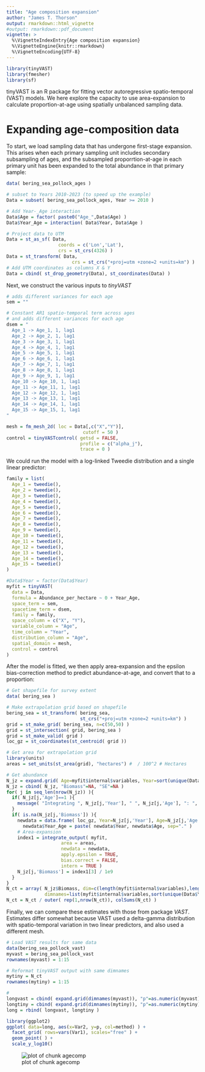 ```yaml
---
title: "Age composition expansion"
author: "James T. Thorson"
output: rmarkdown::html_vignette
#output: rmarkdown::pdf_document
vignette: >
  %\VignetteIndexEntry{Age composition expansion}
  %\VignetteEngine{knitr::rmarkdown}
  %\VignetteEncoding{UTF-8}
---
```





``` r
library(tinyVAST)
library(fmesher)
library(sf)
```

tinyVAST is an R package for fitting vector autoregressive spatio-temporal (VAST) models.
We here explore the capacity to use area-expansion to calculate proportion-at-age using spatially unbalanced sampling data.

# Expanding age-composition data
To start, we load sampling data that has undergone first-stage expansion.  This arises when each primary sampling unit includes secondary subsampling of ages, and the subsampled proporrtion-at-age in each primary unit has been expanded to the total abundance in that primary sample:


``` r
data( bering_sea_pollock_ages )

# subset to Years 2010-2023 (to speed up the example)
Data = subset( bering_sea_pollock_ages, Year >= 2010 )

# Add Year-_Age interaction
Data$Age = factor( paste0("Age_",Data$Age) )
Data$Year_Age = interaction( Data$Year, Data$Age )

# Project data to UTM
Data = st_as_sf( Data, 
                   coords = c('Lon','Lat'),
                   crs = st_crs(4326) )
Data = st_transform( Data, 
                        crs = st_crs("+proj=utm +zone=2 +units=km") )
# Add UTM coordinates as columns X & Y
Data = cbind( st_drop_geometry(Data), st_coordinates(Data) )
```

Next, we construct the various inputs to _tinyVAST_


``` r
# adds different variances for each age
sem = ""

# Constant AR1 spatio-temporal term across ages
# and adds different variances for each age
dsem = "
  Age_1 -> Age_1, 1, lag1
  Age_2 -> Age_2, 1, lag1
  Age_3 -> Age_3, 1, lag1
  Age_4 -> Age_4, 1, lag1
  Age_5 -> Age_5, 1, lag1
  Age_6 -> Age_6, 1, lag1
  Age_7 -> Age_7, 1, lag1
  Age_8 -> Age_8, 1, lag1
  Age_9 -> Age_9, 1, lag1
  Age_10 -> Age_10, 1, lag1
  Age_11 -> Age_11, 1, lag1
  Age_12 -> Age_12, 1, lag1
  Age_13 -> Age_13, 1, lag1
  Age_14 -> Age_14, 1, lag1
  Age_15 -> Age_15, 1, lag1
"

mesh = fm_mesh_2d( loc = Data[,c("X","Y")],
                            cutoff = 50 )
control = tinyVASTcontrol( getsd = FALSE,
                           profile = c("alpha_j"),  
                           trace = 0 )
```

We could run the model with a log-linked Tweedie distribution and a single linear predictor:


``` r
family = list(
  Age_1 = tweedie(),
  Age_2 = tweedie(),
  Age_3 = tweedie(),
  Age_4 = tweedie(),
  Age_5 = tweedie(), 
  Age_6 = tweedie(),
  Age_7 = tweedie(),
  Age_8 = tweedie(),
  Age_9 = tweedie(),
  Age_10 = tweedie(),
  Age_11 = tweedie(),
  Age_12 = tweedie(),
  Age_13 = tweedie(),
  Age_14 = tweedie(),
  Age_15 = tweedie()     
)

#Data$Year = factor(Data$Year)
myfit = tinyVAST(
  data = Data,
  formula = Abundance_per_hectare ~ 0 + Year_Age,
  space_term = sem,
  spacetime_term = dsem,
  family = family,
  space_column = c("X", "Y"), 
  variable_column = "Age",
  time_column = "Year",
  distribution_column = "Age",
  spatial_domain = mesh,
  control = control
)
```

After the model is fitted, we then apply area-expansion and the epsilon bias-correction method to predict abundance-at-age, and convert that to a proportion:


``` r
# Get shapefile for survey extent
data( bering_sea )

# Make extrapolation grid based on shapefile
bering_sea = st_transform( bering_sea, 
                           st_crs("+proj=utm +zone=2 +units=km") )
grid = st_make_grid( bering_sea, n=c(50,50) )
grid = st_intersection( grid, bering_sea )
grid = st_make_valid( grid )
loc_gz = st_coordinates(st_centroid( grid ))

# Get area for extrapolation grid
library(units)
areas = set_units(st_area(grid), "hectares") #  / 100^2 # Hectares

# Get abundance
N_jz = expand.grid( Age=myfit$internal$variables, Year=sort(unique(Data$Year)) )
N_jz = cbind( N_jz, "Biomass"=NA, "SE"=NA )
for( j in seq_len(nrow(N_jz)) ){
  if( N_jz[j,'Age']==1 ){
    message( "Integrating ", N_jz[j,'Year'], " ", N_jz[j,'Age'], ": ", Sys.time() )
  }
  if( is.na(N_jz[j,'Biomass']) ){
    newdata = data.frame( loc_gz, Year=N_jz[j,'Year'], Age=N_jz[j,'Age'])
      newdata$Year_Age = paste( newdata$Year, newdata$Age, sep="." )
    # Area-expansion
    index1 = integrate_output( myfit,
                    area = areas,
                    newdata = newdata,
                    apply.epsilon = TRUE,
                    bias.correct = FALSE,
                    intern = TRUE )
    N_jz[j,'Biomass'] = index1[3] / 1e9
  }
}
N_ct = array( N_jz$Biomass, dim=c(length(myfit$internal$variables),length(unique(Data$Year))),
              dimnames=list(myfit$internal$variables,sort(unique(Data$Year))) )
N_ct = N_ct / outer( rep(1,nrow(N_ct)), colSums(N_ct) )
```

Finally, we can compare these estimates with those from package _VAST_.  Estimates differ somewhat
because VAST used a delta-gamma distribution with spatio-temporal variation in two linear predictors, 
and also used a different mesh.  


``` r
# Load VAST results for same data
data(bering_sea_pollock_vast)
myvast = bering_sea_pollock_vast
rownames(myvast) = 1:15

# Reformat tinyVAST output with same dimnames
mytiny = N_ct
rownames(mytiny) = 1:15

#
longvast = cbind( expand.grid(dimnames(myvast)), "p"=as.numeric(myvast), "method"="VAST" )
longtiny = cbind( expand.grid(dimnames(mytiny)), "p"=as.numeric(mytiny), "method"="tinyVAST" )
long = rbind( longvast, longtiny )

library(ggplot2)
ggplot( data=long, aes(x=Var2, y=p, col=method) ) +
  facet_grid( rows=vars(Var1), scales="free" ) +
  geom_point( ) +
  scale_y_log10()
```

![plot of chunk agecomp](figure/agecomp-1.png)


